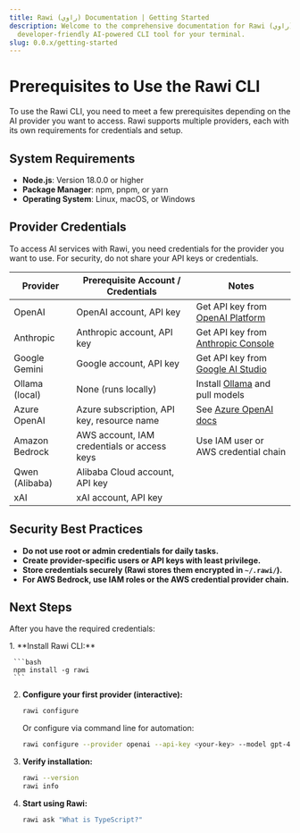 ```yaml
---
title: Rawi (راوي) Documentation | Getting Started
description: Welcome to the comprehensive documentation for Rawi (راوي), a
  developer-friendly AI-powered CLI tool for your terminal.
slug: 0.0.x/getting-started
---
```



# Prerequisites to Use the Rawi CLI

To use the Rawi CLI, you need to meet a few prerequisites depending on the AI provider you want to access. Rawi supports multiple providers, each with its own requirements for credentials and setup.

## System Requirements

* **Node.js**: Version 18.0.0 or higher
* **Package Manager**: npm, pnpm, or yarn
* **Operating System**: Linux, macOS, or Windows

## Provider Credentials

To access AI services with Rawi, you need credentials for the provider you want to use. For security, do not share your API keys or credentials.

| Provider       | Prerequisite Account / Credentials          | Notes                                                                                 |
| -------------- | ------------------------------------------- | ------------------------------------------------------------------------------------- |
| OpenAI         | OpenAI account, API key                     | Get API key from [OpenAI Platform](https://platform.openai.com/api-keys)              |
| Anthropic      | Anthropic account, API key                  | Get API key from [Anthropic Console](https://console.anthropic.com/)                  |
| Google Gemini  | Google account, API key                     | Get API key from [Google AI Studio](https://aistudio.google.com/)                     |
| Ollama (local) | None (runs locally)                         | Install [Ollama](https://ollama.ai/) and pull models                                  |
| Azure OpenAI   | Azure subscription, API key, resource name  | See [Azure OpenAI docs](https://learn.microsoft.com/azure/cognitive-services/openai/) |
| Amazon Bedrock | AWS account, IAM credentials or access keys | Use IAM user or AWS credential chain                                                  |
| Qwen (Alibaba) | Alibaba Cloud account, API key              |                                                                                       |
| xAI            | xAI account, API key                        |                                                                                       |

## Security Best Practices

* **Do not use root or admin credentials for daily tasks.**
* **Create provider-specific users or API keys with least privilege.**
* **Store credentials securely (Rawi stores them encrypted in `~/.rawi/`).**
* **For AWS Bedrock, use IAM roles or the AWS credential provider chain.**

## Next Steps

After you have the required credentials:

<Steps>
  1. **Install Rawi CLI:**

     ```bash
     npm install -g rawi
     ```

  2. **Configure your first provider (interactive):**

     ```bash
     rawi configure
     ```

     Or configure via command line for automation:

     ```bash
     rawi configure --provider openai --api-key <your-key> --model gpt-4o
     ```

  3. **Verify installation:**

     ```bash
     rawi --version
     rawi info
     ```

  4. **Start using Rawi:**
     ```bash
     rawi ask "What is TypeScript?"
     ```
</Steps>
